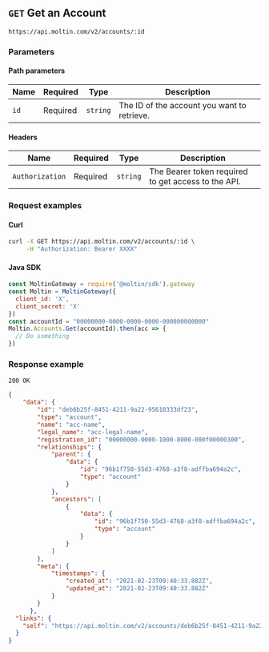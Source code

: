 ## `GET` Get an Account

```http
https://api.moltin.com/v2/accounts/:id
```

### Parameters

#### Path parameters

| Name | Required | Type | Description |
| --- | --- | --- | --- |
| `id` | Required | `string` | The ID of the account you want to retrieve. |

#### Headers

| Name | Required | Type | Description |
| --- | --- | --- | --- |
| `Authorization` | Required | `string` | The Bearer token required to get access to the API. |

### Request examples

#### Curl

```bash
curl -X GET https://api.moltin.com/v2/accounts/:id \
     -H "Authorization: Bearer XXXX"
```

#### Java SDK

```javascript
const MoltinGateway = require('@moltin/sdk').gateway
const Moltin = MoltinGateway({
  client_id: 'X',
  client_secret: 'X'
})
const accountId = "00000000-0000-0000-0000-000000000000"
Moltin.Accounts.Get(accountId).then(acc => {
  // Do something
})
```

### Response example

`200 OK`

```json
{
    "data": {
        "id": "deb6b25f-8451-4211-9a22-95610333df23",
        "type": "account",
        "name": "acc-name",
        "legal_name": "acc-legal-name",
        "registration_id": "00000000-0000-1000-8000-000f00000300",
        "relationships": {
            "parent": {
                "data": {
                    "id": "96b1f750-55d3-4768-a3f8-adffba694a2c",
                    "type": "account"
                }
            },
            "ancestors": [
                {
                    "data": {
                        "id": "96b1f750-55d3-4768-a3f8-adffba694a2c",
                        "type": "account"
                    }
                }
            ]
        },
        "meta": {
            "timestamps": {
                "created_at": "2021-02-23T09:40:33.882Z",
                "updated_at": "2021-02-23T09:40:33.882Z"
            }
        }
      },
  "links": {
    "self": "https://api.moltin.com/v2/accounts/deb6b25f-8451-4211-9a22-95610333df23"
  }
}
```
